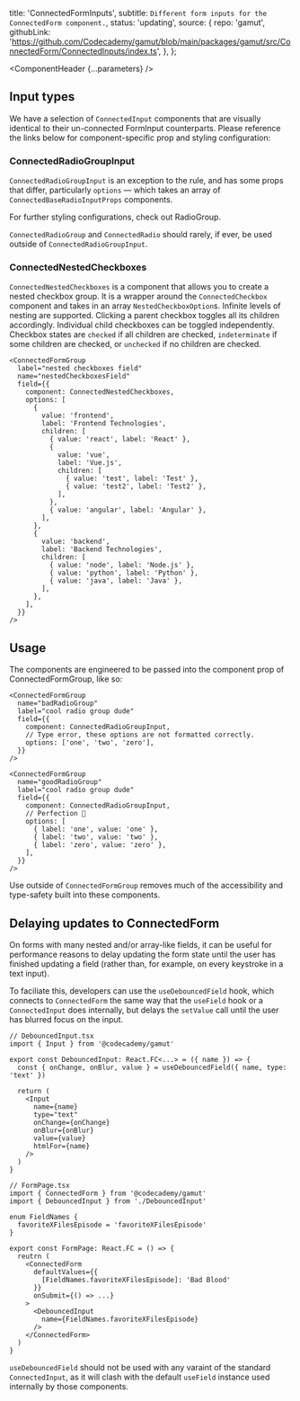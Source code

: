 


  title: 'ConnectedFormInputs',
  subtitle: `Different form inputs for the ConnectedForm component.`,
  status: 'updating',
  source: {
    repo: 'gamut',
    githubLink:
      'https://github.com/Codecademy/gamut/blob/main/packages/gamut/src/ConnectedForm/ConnectedInputs/index.ts',
  },
};

<Meta of={ConnectedFormInputsStories} />

<ComponentHeader {...parameters} />

## Input types

We have a selection of `ConnectedInput` components that are visually identical to their un-connected <LinkTo id='Atoms/FormInputs'>FormInput</LinkTo> counterparts. Please reference the links below for component-specific prop and styling configuration:

<ConnectedFormInputsTable />

### ConnectedRadioGroupInput

`ConnectedRadioGroupInput` is an exception to the rule, and has some props that differ, particularly `options` — which takes an array of `ConnectedBaseRadioInputProps` components.

For further styling configurations, check out <LinkTo id="Atoms/FormInputs/Radio">RadioGroup</LinkTo>.

`ConnectedRadioGroup` and `ConnectedRadio` should rarely, if ever, be used outside of `ConnectedRadioGroupInput`.

### ConnectedNestedCheckboxes

`ConnectedNestedCheckboxes` is a component that allows you to create a nested checkbox group. It is a wrapper around the `ConnectedCheckbox` component and takes in an array `NestedCheckboxOption`s. Infinite levels of nesting are supported. Clicking a parent checkbox toggles all its children accordingly. Individual child checkboxes can be toggled independently. Checkbox states are `checked` if all children are checked, `indeterminate` if some children are checked, or `unchecked` if no children are checked.

```tsx
<ConnectedFormGroup
  label="nested checkboxes field"
  name="nestedCheckboxesField"
  field={{
    component: ConnectedNestedCheckboxes,
    options: [
      {
        value: 'frontend',
        label: 'Frontend Technologies',
        children: [
          { value: 'react', label: 'React' },
          {
            value: 'vue',
            label: 'Vue.js',
            children: [
              { value: 'test', label: 'Test' },
              { value: 'test2', label: 'Test2' },
            ],
          },
          { value: 'angular', label: 'Angular' },
        ],
      },
      {
        value: 'backend',
        label: 'Backend Technologies',
        children: [
          { value: 'node', label: 'Node.js' },
          { value: 'python', label: 'Python' },
          { value: 'java', label: 'Java' },
        ],
      },
    ],
  }}
/>
```


## Usage

The components are engineered to be passed into the component prop of <LinkTo id="Organisms/ConnectedForm/ConnectedFormGroup">ConnectedFormGroup</LinkTo>, like so:

```tsx
<ConnectedFormGroup
  name="badRadioGroup"
  label="cool radio group dude"
  field={{
    component: ConnectedRadioGroupInput,
    // Type error, these options are not formatted correctly.
    options: ['one', 'two', 'zero'],
  }}
/>

<ConnectedFormGroup
  name="goodRadioGroup"
  label="cool radio group dude"
  field={{
    component: ConnectedRadioGroupInput,
    // Perfection 🙌
    options: [
      { label: 'one', value: 'one' },
      { label: 'two', value: 'two' },
      { label: 'zero', value: 'zero' },
    ],
  }}
/>
```

Use outside of `ConnectedFormGroup` removes much of the accessibility and type-safety built into these components.

## Delaying updates to ConnectedForm

On forms with many nested and/or array-like fields, it can be useful for performance reasons to delay updating the form state until the user has finished updating a field (rather than, for example, on every keystroke in a text input).

To faciliate this, developers can use the `useDebouncedField` hook, which connects to `ConnectedForm` the same way that the `useField` hook or a `ConnectedInput` does internally, but delays the `setValue` call until the user has blurred focus on the input.

```tsx
// DebouncedInput.tsx
import { Input } from '@codecademy/gamut'

export const DebouncedInput: React.FC<...> = ({ name }) => {
  const { onChange, onBlur, value } = useDebouncedField({ name, type: 'text' })

  return (
    <Input
      name={name}
      type="text"
      onChange={onChange}
      onBlur={onBlur}
      value={value}
      htmlFor={name}
    />
  )
}

// FormPage.tsx
import { ConnectedForm } from '@codecademy/gamut'
import { DebouncedInput } from './DebouncedInput'

enum FieldNames {
  favoriteXFilesEpisode = 'favoriteXFilesEpisode'
}

export const FormPage: React.FC = () => {
  reutrn (
    <ConnectedForm
      defaultValues={{
        [FieldNames.favoriteXFilesEpisode]: 'Bad Blood'
      }}
      onSubmit={() => ...}
    >
      <DebouncedInput
        name={FieldNames.favoriteXFilesEpisode}
      />
    </ConnectedForm>
  )
}
```

`useDebouncedField` should not be used with any varaint of the standard `ConnectedInput`, as it will clash with the default `useField` instance used internally by those components.
